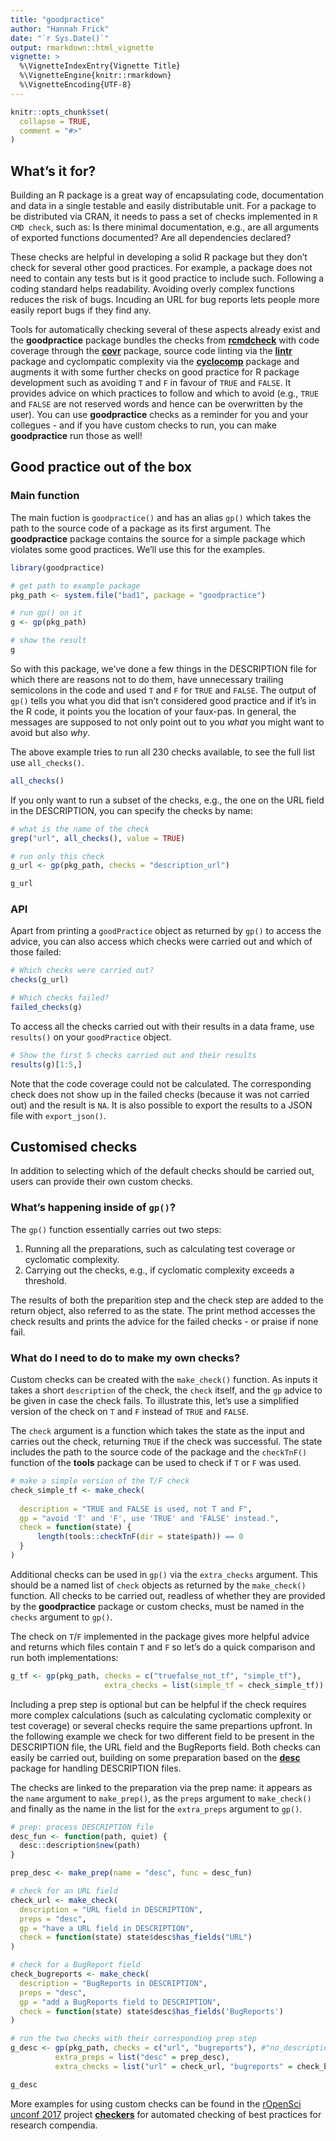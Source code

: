 ```yaml
---
title: "goodpractice"
author: "Hannah Frick"
date: "`r Sys.Date()`"
output: rmarkdown::html_vignette
vignette: >
  %\VignetteIndexEntry{Vignette Title}
  %\VignetteEngine{knitr::rmarkdown}
  %\VignetteEncoding{UTF-8}
---
```


```r
knitr::opts_chunk$set(
  collapse = TRUE,
  comment = "#>"
)
```

## What's it for?

Building an R package is a great way of encapsulating code, documentation and data in a single testable and easily distributable unit.
<!-- how: minimum is R CMD check -->
For a package to be distributed via CRAN, it needs to pass a set of checks implemented in `R CMD check`, such as: Is there minimal documentation, e.g., are all arguments of exported functions documented? Are all dependencies declared?

<!-- how: other good practices -->
These checks are helpful in developing a solid R package but they don't check for several other good practices. For example, a package does not need to contain any tests but is it good practice to include such. Following a coding standard helps readability. Avoiding overly complex functions reduces the risk of bugs. Incuding an URL for bug reports lets people more easily report bugs if they find any. 

<!-- goodpractice bundles up existing tools with additional checks -->
Tools for automatically checking several of these aspects already exist and the **goodpractice** package bundles the checks from [**rcmdcheck**](http://cran.r-project.org/package=rcmdcheck) with code coverage through the [**covr**](http://cran.r-project.org/package=covr) package, source code linting via the [**lintr**](http://cran.r-project.org/package=lintr) package and cyclompatic complexity via the [**cyclocomp**](http://cran.r-project.org/package=cyclocomp) package and augments it with some further checks on good practice for R package development such as avoiding `T` and `F` in favour of `TRUE` and `FALSE`. It provides advice on which practices to follow and which to avoid (e.g., `TRUE` and `FALSE` are not reserved words and hence can be overwritten by the user).
You can use **goodpractice** checks as a reminder for you and your collegues - and if you have custom checks to run, you can make **goodpractice** run those as well!


## Good practice out of the box

### Main function

The main fuction is `goodpractice()` and has an alias `gp()` which takes the path to the source code of a package as its first argument. The **goodpractice** package contains the source for a simple package which violates some good practices. We'll use this for the examples.

```r
library(goodpractice)

# get path to example package
pkg_path <- system.file("bad1", package = "goodpractice")

# run gp() on it
g <- gp(pkg_path)

# show the result
g
```

So with this package, we've done a few things in the DESCRIPTION file for which there are reasons not to do them, have unnecessary trailing semicolons in the code and used `T` and `F` for `TRUE` and `FALSE`. The output of `gp()` tells you what you did that isn't considered good practice and if it's in the R code, it points you the location of your faux-pas. In general, the messages are supposed to not only point out to you _what_ you might want to avoid but also _why_.


The above example tries to run all 230 checks available, to see the full list use `all_checks()`.
```r
all_checks()
```
If you only want to run a subset of the checks, e.g., the one on the URL field in the DESCRIPTION, you can specify the checks by name:

```r
# what is the name of the check
grep("url", all_checks(), value = TRUE)

# run only this check
g_url <- gp(pkg_path, checks = "description_url")

g_url
```

### API

Apart from printing a `goodPractice` object as returned by `gp()` to access the advice, you can also access which checks were carried out and which of those failed:

```r
# Which checks were carried out?
checks(g_url)

# Which checks failed?
failed_checks(g)
```

To access all the checks carried out with their results in a data frame, use `results()` on your `goodPractice` object.

```r
# Show the first 5 checks carried out and their results
results(g)[1:5,]
```

Note that the code coverage could not be calculated. The corresponding check does not show up in the failed checks (because it was not carried out) and the result is `NA`. It is also possible to export the results to a JSON file with `export_json()`.


## Customised checks

In addition to selecting which of the default checks should be carried out, users can provide their own custom checks. 

### What's happening inside of `gp()`?

The `gp()` function essentially carries out two steps:

1. Running all the preparations, such as calculating test coverage or cyclomatic complexity.
2. Carrying out the checks, e.g., if cyclomatic complexity exceeds a threshold.

The results of both the preparition step and the check step are added to the return object, also referred to as the state. The print method accesses the check results and prints the advice for the failed checks - or praise if none fail.


### What do I need to do to make my own checks?

Custom checks can be created with the `make_check()` function. As inputs it takes a short `description` of the check, the `check` itself, and the `gp` advice to be given in case the check fails. To illustrate this, let's use a simplified version of the check on `T` and `F` instead of `TRUE` and `FALSE`. 

The `check` argument is a function which takes the state as the input and carries out the check, returning `TRUE` if the check was successful. The state includes the path to the source code of the package and the `checkTnF()` function of the **tools** package can be used to check if `T` or `F` was used. 

```r
# make a simple version of the T/F check
check_simple_tf <- make_check(
  
  description = "TRUE and FALSE is used, not T and F",
  gp = "avoid 'T' and 'F', use 'TRUE' and 'FALSE' instead.",
  check = function(state) {
      length(tools::checkTnF(dir = state$path)) == 0
  }
)
```

Additional checks can be used in `gp()` via the `extra_checks` argument. This should be a named list of `check` objects as returned by the `make_check()` function. All checks to be carried out, readless of whether they are provided by the **goodpractice** package or custom checks, must be named in the `checks` argument to `gp()`.

The check on `T`/`F` implemented in the package gives more helpful advice and returns which files contain `T` and `F` so let's do a quick comparison and run both implementations:

```r
g_tf <- gp(pkg_path, checks = c("truefalse_not_tf", "simple_tf"),
                     extra_checks = list(simple_tf = check_simple_tf))
```

Including a prep step is optional but can be helpful if the check requires more complex calculations (such as calculating cyclomatic complexity or test coverage) or several checks require the same prepartions upfront. In the following example we check for two different field to be present in the DESCRIPTION file, the URL field and the BugReports field. Both checks can easily be carried out, building on some preparation based on the [**desc**](https://cran.r-project.org/package=desc) package for handling DESCRIPTION files.

The checks are linked to the preparation via the prep name: it appears as the `name` argument to `make_prep()`, as the `preps` argument to `make_check()` and finally as the name in the list for the `extra_preps` argument to `gp()`.

```r
# prep: process DESCRIPTION file
desc_fun <- function(path, quiet) {
  desc::description$new(path)
}

prep_desc <- make_prep(name = "desc", func = desc_fun)

# check for an URL field
check_url <- make_check(
  description = "URL field in DESCRIPTION",
  preps = "desc",
  gp = "have a URL field in DESCRIPTION",
  check = function(state) state$desc$has_fields("URL")
)

# check for a BugReport field
check_bugreports <- make_check(
  description = "BugReports in DESCRIPTION",
  preps = "desc",
  gp = "add a BugReports field to DESCRIPTION",
  check = function(state) state$desc$has_fields('BugReports')
)

# run the two checks with their corresponding prep step
g_desc <- gp(pkg_path, checks = c("url", "bugreports"), #"no_description_depends"
          extra_preps = list("desc" = prep_desc),
          extra_checks = list("url" = check_url, "bugreports" = check_bugreports))

g_desc
```

More examples for using custom checks can be found in the [rOpenSci unconf 2017](http://unconf17.ropensci.org/) project [**checkers**](https://github.com/ropenscilabs/checkers) for automated checking of best practices for research compendia.